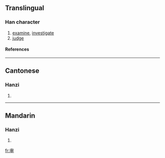 {{see|審}}

==Translingual==
===Han character===
{{Han char|rn=40|rad=宀|as=05|sn=8|four=|canj=十中田中 (JLWL)}}
# [[examine]], [[investigate]]
# [[judge]]
====References====
{{Han ref|kx=0284.081|hdz=20921.010|uh=5BA1|ud=23457}}
----
==Cantonese==
===Hanzi===
{{yue-hanzi|jyut=|y=sam2}}
# {{defn|Cantonese}}
----
==Mandarin==
===Hanzi===
{{cmn-hanzi|tra=審|pin=[[shěn]] (shen3)|wg=shen<sup>3</sup>}}
# {{defn|Mandarin}}

[[fr:审]]